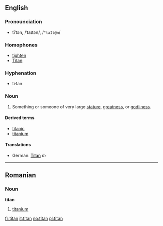 {{See|Titan}}
==English==
===Pronounciation===
*tīʹtən, /ˈtaɪtən/, /<tt>"taIt@n</tt>/

===Homophones===
*[[tighten]]
*[[Titan]]

===Hyphenation===
*ti&middot;tan

===Noun===
{{en-noun-reg}}

# Something or someone of very large [[stature]], [[greatness]], or [[godliness]].

====Derived terms====
*[[titanic]]
*[[titanium]]

====Translations====
{{top}}
*German: [[Titan]] ''m''
{{mid}}
{{bottom}}

----
==Romanian==
===Noun===
'''titan'''

#[[titanium]]

[[fr:titan]]
[[it:titan]]
[[no:titan]]
[[pl:titan]]